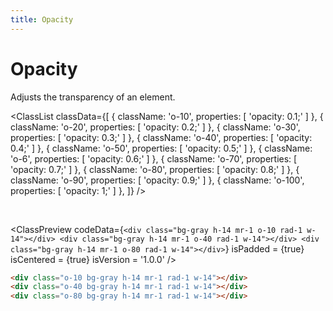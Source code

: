 ```yaml
---
title: Opacity
---
```



# Opacity

Adjusts the transparency of an element.

<ClassList
  classData={[
    {
      className: 'o-10',
      properties: [
        'opacity: 0.1;'
      ]
    },
    {
      className: 'o-20',
      properties: [
        'opacity: 0.2;'
      ]
    },
    {
      className: 'o-30',
      properties: [
        'opacity: 0.3;'
      ]
    },
    {
      className: 'o-40',
      properties: [
        'opacity: 0.4;'
      ]
    },
    {
      className: 'o-50',
      properties: [
        'opacity: 0.5;'
      ]
    },
    {
      className: 'o-6',
      properties: [
        'opacity: 0.6;'
      ]
    },
    {
      className: 'o-70',
      properties: [
        'opacity: 0.7;'
      ]
    },
    {
      className: 'o-80',
      properties: [
        'opacity: 0.8;'
      ]
    },
    {
      className: 'o-90',
      properties: [
        'opacity: 0.9;'
      ]
    },
    {
      className: 'o-100',
      properties: [
        'opacity: 1;'
      ]
    },
  ]}
/>

<br />

<ClassPreview
  codeData={`
    <div class="bg-gray h-14 mr-1 o-10 rad-1 w-14"></div>
    <div class="bg-gray h-14 mr-1 o-40 rad-1 w-14"></div>
    <div class="bg-gray h-14 mr-1 o-80 rad-1 w-14"></div>
  `}
  isPadded = {true}
  isCentered = {true}
  isVersion = '1.0.0'
/>

```html
<div class="o-10 bg-gray h-14 mr-1 rad-1 w-14"></div>
<div class="o-40 bg-gray h-14 mr-1 rad-1 w-14"></div>
<div class="o-80 bg-gray h-14 mr-1 rad-1 w-14"></div>
```